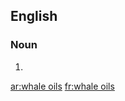 ==English==

===Noun===
{{head|en|noun plural form}}

# {{plural of|whale oil|lang=en}}

[[ar:whale oils]]
[[fr:whale oils]]